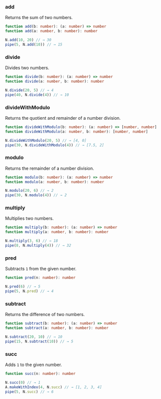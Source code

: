 ### add

Returns the sum of two numbers.


```ts
function add(b: number): (a: number) => number
function add(a: number, b: number): number
```

```ts
N.add(10, 20) // → 30
pipe(5, N.add(10)) // → 15
```

### divide

Divides two numbers.


```ts
function divide(b: number): (a: number) => number
function divide(a: number, b: number): number
```

```ts
N.divide(20, 5) // → 4
pipe(40, N.divide(4)) // → 10
```

### divideWithModulo

Returns the quotient and remainder of a number division.


```ts
function divideWithModulo(b: number): (a: number) => [number, number]
function divideWithModulo(a: number, b: number): [number, number]
```

```ts
N.divideWithModulo(20, 5) // → [4, 0]
pipe(30, N.divideWithModulo(4)) // → [7.5, 2]
```

### modulo

Returns the remainder of a number division.


```ts
function modulo(b: number): (a: number) => number
function modulo(a: number, b: number): number
```

```ts
N.modulo(20, 6) // → 2
pipe(30, N.modulo(4)) // → 2
```

### multiply

Multiplies two numbers.


```ts
function multiply(b: number): (a: number) => number
function multiply(a: number, b: number): number
```

```ts
N.multiply(3, 6) // → 18
pipe(8, N.multiply(4)) // → 32
```

### pred

Subtracts `1` from the given number.


```ts
function pred(n: number): number
```

```ts
N.pred(6) // → 5
pipe(5, N.pred) // → 4
```

### subtract

Returns the difference of two numbers.


```ts
function subtract(b: number): (a: number) => number
function subtract(a: number, b: number): number
```

```ts
N.subtract(20, 10) // → 10
pipe(15, N.subtract(10)) // → 5
```

### succ

Adds `1` to the given number.


```ts
function succ(n: number): number
```

```ts
N.succ(0) // → 1
A.makeWithIndex(4, N.succ) // → [1, 2, 3, 4]
pipe(5, N.succ) // → 6
```